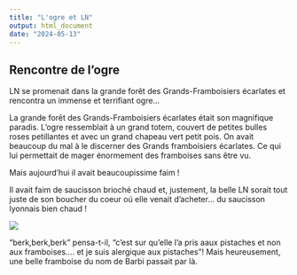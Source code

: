 ```yaml
---
title: "L'ogre et LN"
output: html_document
date: "2024-05-13"
---
```


## Rencontre de  l'ogre
LN se promenait dans la grande forêt des Grands-Framboisiers écarlates et rencontra un immense et terrifiant ogre...

La grande forêt des Grands-Framboisiers écarlates était son magnifique paradis.
L'ogre ressemblait à  un grand totem, couvert de petites bulles roses petillantes et avec un grand chapeau vert petit pois. On avait beaucoup du mal à le discerner des Grands framboisiers écarlates. Ce qui lui permettait de mager énormement des framboises sans être vu.

Mais aujourd'hui il avait beaucoupissime faim !

Il avait faim de saucisson brioché chaud et, justement, la belle LN sorait tout juste de son boucher du coeur oú elle venait d'acheter... du saucisson lyonnais bien chaud !
 
![]("./images/OgreFramboise.png")

"berk,berk,berk " pensa-t-il, "c'est sur qu'elle l'a pris aaux pistaches et non aux framboises.... et je suis alergique aux pistaches"!
Mais heureusement, une belle framboise du nom de Barbi passait par là.